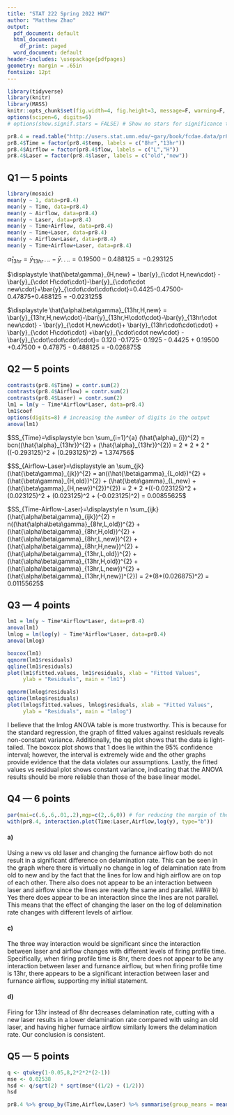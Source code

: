 ```yaml
---
title: "STAT 222 Spring 2022 HW7"
author: "Matthew Zhao"
output:
  pdf_document: default
  html_document:
    df_print: paged
  word_document: default
header-includes: \usepackage{pdfpages}
geometry: margin = .65in
fontsize: 12pt
---
```


```r
library(tidyverse)
library(knitr)
library(MASS)
knitr::opts_chunk$set(fig.width=4, fig.height=3, message=F, warning=F, collapse=T)
options(scipen=6, digits=6)
# options(show.signif.stars = FALSE) # Show no stars for significance tests
```

```r
pr8.4 = read.table("http://users.stat.umn.edu/~gary/book/fcdae.data/pr8.4", header=T)
pr8.4$Time = factor(pr8.4$temp, labels = c("8hr","13hr"))
pr8.4$Airflow = factor(pr8.4$flow, labels = c("L","H"))
pr8.4$Laser = factor(pr8.4$laser, labels = c("old","new"))
```

## Q1 --- 5 points

```r
library(mosaic)
mean(y ~ 1, data=pr8.4)
mean(y ~ Time, data=pr8.4)
mean(y ~ Airflow, data=pr8.4)
mean(y ~ Laser, data=pr8.4)
mean(y ~ Time+Airflow, data=pr8.4)
mean(y ~ Time+Laser, data=pr8.4)
mean(y ~ Airflow+Laser, data=pr8.4)
mean(y ~ Time+Airflow+Laser, data=pr8.4)
```

$\displaystyle \hat{\alpha}_{13hr} = \bar{y}_{13hr\cdot\cdot\cdot} - \bar{y}_{\cdot\cdot\cdot\cdot} = 0.19500-0.488125 = -0.293125$


$\displaystyle \hat{\beta\gamma}_{H,new} = \bar{y}_{\cdot H,new\cdot} - \bar{y}_{\cdot H\cdot\cdot}-\bar{y}_{\cdot\cdot new\cdot}+\bar{y}_{\cdot\cdot\cdot\cdot}=0.4425-0.47500- 0.47875+0.488125 = -0.023125$


$\displaystyle \hat{\alpha\beta\gamma}_{13hr,H,new} = \bar{y}_{13hr,H,new\cdot}-\bar{y}_{13hr,H\cdot\cdot}-\bar{y}_{13hr\cdot new\cdot} - \bar{y}_{\cdot H,new\cdot}+ \bar{y}_{13hr\cdot\cdot\cdot} + \bar{y}_{\cdot H\cdot\cdot} +\bar{y}_{\cdot\cdot new\cdot} - \bar{y}_{\cdot\cdot\cdot\cdot}= 0.120 -0.1725-  0.1925 - 0.4425 + 0.19500 +0.47500 + 0.47875 - 0.488125 = -0.026875$

## Q2 --- 5 points


```r
contrasts(pr8.4$Time) = contr.sum(2)
contrasts(pr8.4$Airflow) = contr.sum(2)
contrasts(pr8.4$Laser) = contr.sum(2)
lm1 = lm(y ~ Time*Airflow*Laser, data=pr8.4)
lm1$coef
options(digits=8) # increasing the number of digits in the output
anova(lm1)
```


$SS_{Time}=\displaystyle bcn \sum_{i=1}^{a} (\hat{\alpha}_{i})^{2} = bcn((\hat{\alpha}_{13hr})^{2} + (\hat{\alpha}_{13hr})^{2}) = 2 * 2 * 2 *((-0.293125)^2 + (0.293125)^2) = 1.374756$


$SS_{Airflow-Laser}=\displaystyle an \sum_{jk} (\hat{\beta\gamma}_{jk})^{2} = an((\hat{\beta\gamma}_{L,old})^{2} + (\hat{\beta\gamma}_{H,old})^{2} + (\hat{\beta\gamma}_{L,new} + (\hat{\beta\gamma}_{H,new})^{2})^{2}) = 2 * 2 *((-0.023125)^2 + (0.023125)^2 + (0.023125)^2 + (-0.023125)^2) = 0.00855625$


$SS_{Time-Airflow-Laser}=\displaystyle n \sum_{ijk} (\hat{\alpha\beta\gamma}_{ijk})^{2} = n((\hat{\alpha\beta\gamma}_{8hr,L,old})^{2} + (\hat{\alpha\beta\gamma}_{8hr,H,old})^{2} + (\hat{\alpha\beta\gamma}_{8hr,L,new})^{2} +  (\hat{\alpha\beta\gamma}_{8hr,H,new})^{2} + (\hat{\alpha\beta\gamma}_{13hr,L,old})^{2} + (\hat{\alpha\beta\gamma}_{13hr,H,old})^{2} + (\hat{\alpha\beta\gamma}_{13hr,L,new})^{2} +  (\hat{\alpha\beta\gamma}_{13hr,H,new})^{2}) = 2*(8*(0.026875)^2) = 0.01155625$

## Q3 --- 4 points

```r
lm1 = lm(y ~ Time*Airflow*Laser, data=pr8.4)
anova(lm1)
lmlog = lm(log(y) ~ Time*Airflow*Laser, data=pr8.4)
anova(lmlog)
```

```r
boxcox(lm1)
qqnorm(lm1$residuals)
qqline(lm1$residuals)
plot(lm1$fitted.values, lm1$residuals, xlab = "Fitted Values",
     ylab = "Residuals", main = "lm1")
```
```r
qqnorm(lmlog$residuals)
qqline(lmlog$residuals)
plot(lmlog$fitted.values, lmlog$residuals, xlab = "Fitted Values",
     ylab = "Residuals", main = "lmlog")
```


I believe that the lmlog ANOVA table is more trustworthy. This is because for the standard regression, the graph of fitted values against residuals reveals non-constant variance. Additionally, the qq plot shows that the data is light-tailed. The boxcox plot shows that 1 does lie within the 95% confidence interval; however, the interval is extremely wide and the other graphs provide evidence that the data violates our assumptions. Lastly, the fitted values vs residual plot shows constant variance, indicating that the ANOVA results should be more reliable than those of the base linear model. 

## Q4 --- 6 points

```r
par(mai=c(.6,.6,.01,.2),mgp=c(2,.6,0)) # for reducing the margin of the plot
with(pr8.4, interaction.plot(Time:Laser,Airflow,log(y), type="b"))
```


#### a)
Using a new vs old laser and changing the furnance airflow both do not result in a significant difference on delamination rate. This can be seen in the graph where there is virtually no change in log of delamination rate from old to new and by the fact that the lines for low and high airflow are on top of each other. There also does not appear to be an interaction between laser and airflow since the lines are nearly the same and parallel. 
#### b)
Yes there does appear to be an interaction since the lines are not parallel. This means that the effect of changing the laser on the log of delamination rate changes with different levels of airflow. 

#### c)
The three way interaction would be significant since the interaction between laser and airflow changes with different levels of firing profile time. Specifically, when firing profile time is 8hr, there does not appear to be any interaction between laser and furnance airflow, but when firing profile time is 13hr, there appears to be a significant interaction between laser and furnance airflow, supporting my initial statement. 

#### d)
Firing for 13hr instead of 8hr decreases delamination rate, cutting with a new laser results in a lower delamination rate compared with using an old laser, and having higher furnace airflow similarly lowers the delamination rate. Our conclusion is consistent.


## Q5 --- 5 points

```r
q <- qtukey(1-0.05,8,2*2*2*(2-1))
mse <- 0.02538
hsd <- q/sqrt(2) * sqrt(mse*((1/2) + (1/2)))
hsd
```

```r
pr8.4 %>% group_by(Time,Airflow,Laser) %>% summarise(group_means = mean(y)) %>% arrange(desc(group_means))
```


